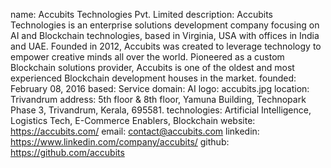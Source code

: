 
name: Accubits Technologies Pvt. Limited
description: Accubits Technologies is an enterprise solutions development company focusing on AI and Blockchain technologies, based in Virginia, USA with offices in India and UAE. Founded in 2012, Accubits was created to leverage technology to empower creative minds all over the world. Pioneered as a custom Blockchain solutions provider, Accubits is one of the oldest and most experienced Blockchain development houses in the market.
founded: February 08, 2016
based: Service
domain: AI 
logo: accubits.jpg
location: Trivandrum
address: 5th floor & 8th floor,
Yamuna Building,
Technopark Phase 3,
Trivandrum, Kerala, 695581.
technologies: Artificial Intelligence, Logistics Tech, E-Commerce Enablers, Blockchain
website: https://accubits.com/
email: contact@accubits.com
linkedin: https://www.linkedin.com/company/accubits/
github: https://github.com/accubits

